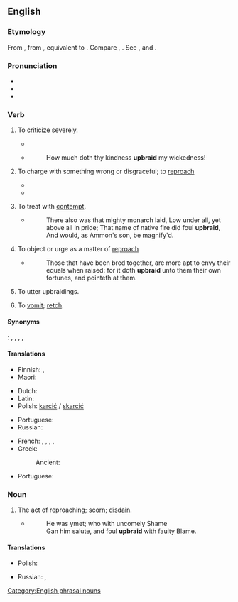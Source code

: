 ==English==
{{was wotd|2007|March|7}}

===Etymology===
From {{inh|en|enm|upbreyden}}, from {{inh|en|ang|upbreġdan}}, equivalent to {{af|en|up-|braid}}. Compare {{cog|en|umbraid|t=to upbraid}}, {{cog|is|bregða|t=to draw, brandish, braid, deviate from, change, break off, upbraid}}. See {{m|en|up}}, and {{m|en|braid}} {{qualifier|transitive}}.

===Pronunciation===
* {{IPA|en|/ˌʌpˈbɹeɪd/}}
* {{audio|en|en-us-upbraid.ogg|Audio (US)}}
* {{rhymes|en|eɪd|s=2}}

===Verb===
{{en-verb}}

# {{lb|en|transitive}} To [[criticize]] severely.
#* {{RQ:King James Version|book=Matthew|chapter=11|verse=20|passage=Then began he to '''upbraid''' the cities wherein most of his mighty works were done, because they repented not:}}
#* {{RQ:Sidney Arcadia2}}
#*: How much doth thy kindness '''upbraid''' my wickedness!
# {{lb|en|transitive|archaic|followed by ''with'' or ''for'', and formerly ''of'' before the object}} To charge with something wrong or disgraceful; to [[reproach]]
#* {{RQ:Shakespeare Coriolanus|V|i|passage=Yet do not '''upbraid''' us our distress.}}
#* {{RQ:King James Version|book=Mark|chapter=16|verse=14|passage=Afterward he appeared unto the eleven as they sat at meat, and '''upbraided''' them with their unbelief and hardness of heart, because they believed not them which had seen him after he was risen.}}
# {{lb|en|obsolete}} To treat with [[contempt]].
#* {{RQ:Spenser Faerie Queene|1|5}}
#*:There also was that mighty monarch laid, Low under all, yet above all in pride; That name of native fire did foul '''upbraid''', And would, as Ammon's son, be magnify'd.
# {{lb|en|obsolete|followed by "to" before the object}} To object or urge as a matter of [[reproach]]
#: {{syn|en|cast up}}
#* {{RQ:Bacon Of Envy}}
#*:Those that have been bred together, are more apt to envy their equals when raised: for it doth '''upbraid''' unto them their own fortunes, and pointeth at them.
# {{lb|en|archaic|intransitive}} To utter upbraidings.
# {{lb|en|UK|_|dialectal|Northern England|archaic}} To [[vomit]]; [[retch]].

====Synonyms====
{{sense|criticise}} : {{l|en|exprobrate}}, {{l|en|blame}}, {{l|en|censure}}, {{l|en|condemn}}, {{l|en|reproach}}

====Translations====
{{trans-top|to criticise}}
* Finnish: {{t+|fi|sättiä}}, {{t+|fi|soimata}}
* Maori: {{t|mi|toheriri}}
{{trans-mid}}
{{trans-bottom}}

{{trans-top|to charge with something wrong or disgraceful}}
* Dutch: {{t+|nl|vermanen}}
* Latin: {{t|la|opprobrō}}
* Polish: [[karcić]] / [[skarcić]]
{{trans-mid}}
* Portuguese: {{t+|pt|reprovar}}
* Russian: {{t+|ru|укоря́ть|n}}
{{trans-bottom}}

{{trans-top|to reprove}}
* French: {{t+|fr|gronder}}, {{t+|fr|reprendre}}, {{t+|fr|reprocher}}, {{t+|fr|réprimander}}, {{t+|fr|sermonner}}
* Greek:
*: Ancient: {{t|grc|ὀνειδίζω}}
{{trans-mid}}
* Portuguese: {{t+|pt|reprovar}}
{{trans-bottom}}

===Noun===
{{en-noun|-}}

# {{lb|en|obsolete}} The act of reproaching; [[scorn]]; [[disdain]].
#* {{RQ:Spenser Faerie Queene|6|1}}
#*: He was ymet; who with uncomely Shame<br>Gan him salute, and foul '''upbraid''' with faulty Blame.

====Translations====
{{trans-top|The act of reproaching}}
* Polish: {{t|pl|skarcenie|n}}
{{trans-mid}}
* Russian: {{t+|ru|укори́зна|f}}, {{t+|ru|уко́р|m}}
{{trans-bottom}}

[[Category:English phrasal nouns]]